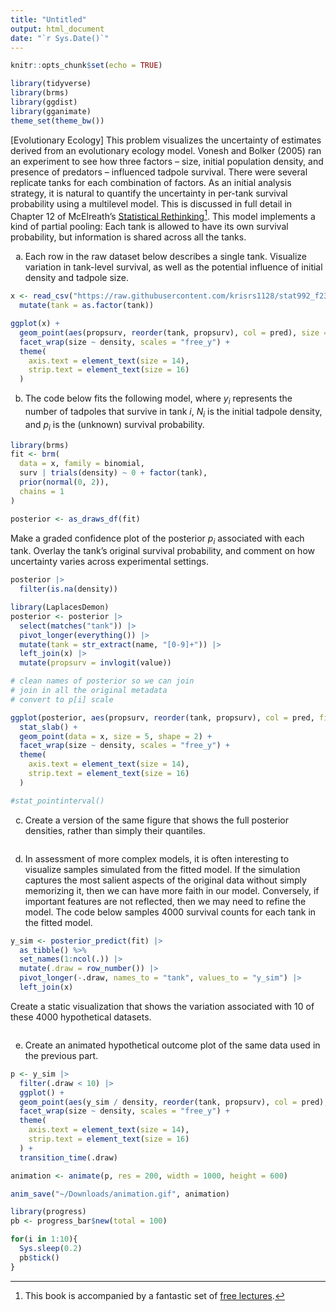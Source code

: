 ```yaml
---
title: "Untitled"
output: html_document
date: "`r Sys.Date()`"
---
```


```r
knitr::opts_chunk$set(echo = TRUE)
```
```r
library(tidyverse)
library(brms)
library(ggdist)
library(gganimate)
theme_set(theme_bw())
```

[Evolutionary Ecology] This problem visualizes the uncertainty of estimates
derived from an evolutionary ecology model. Vonesh and Bolker (2005) ran an
experiment to see how three factors -- size, initial population density, and
presence of predators -- influenced tadpole survival. There were several
replicate tanks for each combination of factors. As an initial analysis
strategy, it is natural to quantify the uncertainty in per-tank survival
probability using a multilevel model. This is discussed in full detail in
Chapter 12 of McElreath's [Statistical Rethinking](https://xcelab.net/rm/statistical-rethinking/)^[This book is accompanied by a fantastic set of [free lectures](https://www.youtube.com/playlist?list=PLDcUM9US4XdMROZ57-OIRtIK0aOynbgZN).].
This model implements a kind of partial pooling: Each tank is allowed to have
its own survival probability, but information is shared across all the tanks.

a. Each row in the raw dataset below describes a single tank. Visualize
variation in tank-level survival, as well as the potential influence of
initial density and tadpole size.
```r
x <- read_csv("https://raw.githubusercontent.com/krisrs1128/stat992_f23/main/activities/week13/reedfrogs.csv") |>
  mutate(tank = as.factor(tank))

ggplot(x) +
  geom_point(aes(propsurv, reorder(tank, propsurv), col = pred), size = 4) +
  facet_wrap(size ~ density, scales = "free_y") +
  theme(
    axis.text = element_text(size = 14),
    strip.text = element_text(size = 16)
  )
```
  
b. The code below fits the following model, where $y_{i}$ represents the
number of tadpoles that survive in tank $i$, $N_{i}$ is the initial
tadpole density, and $p_{i}$ is the (unknown) survival probability.
    
\begin{align*}
y_{i} &\sim \text{Bin}\left(N_{i}, p_{i}\right) \\
p_{i} &= \text{logit}^{-1}\left(\alpha_{i}\right) \\
\alpha_{i} &\sim \mathcal{N}\left(0, 2\right)
\end{align*}
```r
library(brms)
fit <- brm(
  data = x, family = binomial,
  surv | trials(density) ~ 0 + factor(tank),
  prior(normal(0, 2)),
  chains = 1
)

posterior <- as_draws_df(fit)
```
Make a graded confidence plot of the posterior $p_{i}$ associated with each
tank. Overlay the tank's original survival probability, and comment on how
uncertainty varies across experimental settings.

```r
posterior |>
  filter(is.na(density))
```

```r
library(LaplacesDemon)
posterior <- posterior |>
  select(matches("tank")) |>
  pivot_longer(everything()) |>
  mutate(tank = str_extract(name, "[0-9]+")) |>
  left_join(x) |>
  mutate(propsurv = invlogit(value))

# clean names of posterior so we can join
# join in all the original metadata
# convert to p[i] scale

ggplot(posterior, aes(propsurv, reorder(tank, propsurv), col = pred, fill = pred)) +
  stat_slab() +
  geom_point(data = x, size = 5, shape = 2) +
  facet_wrap(size ~ density, scales = "free_y") +
  theme(
    axis.text = element_text(size = 14),
    strip.text = element_text(size = 16)
  )

#stat_pointinterval()
```

c. Create a version of the same figure that shows the full posterior
densities, rather than simply their quantiles.

```r
```

d. In assessment of more complex models, it is often interesting to
visualize samples simulated from the fitted model. If the simulation
captures the most salient aspects of the original data without simply
memorizing it, then we can have more faith in our model. Conversely, if
important features are not reflected, then we may need to refine the model.
The code below samples 4000 survival counts for each tank in the fitted
model.
    
```r
y_sim <- posterior_predict(fit) |>
  as_tibble() %>%
  set_names(1:ncol(.)) |>
  mutate(.draw = row_number()) |>
  pivot_longer(-.draw, names_to = "tank", values_to = "y_sim") |>
  left_join(x)
```
  
Create a static visualization that shows the variation associated with 10 of
these 4000 hypothetical datasets.

```r
```

e. Create an animated hypothetical outcome plot of the same data used in the
previous part.

```r
p <- y_sim |>
  filter(.draw < 10) |>
  ggplot() +
  geom_point(aes(y_sim / density, reorder(tank, propsurv), col = pred), size = 4) +
  facet_wrap(size ~ density, scales = "free_y") +
  theme(
    axis.text = element_text(size = 14),
    strip.text = element_text(size = 16)
  ) +
  transition_time(.draw)

animation <- animate(p, res = 200, width = 1000, height = 600)

anim_save("~/Downloads/animation.gif", animation)
```


```r
library(progress)
pb <- progress_bar$new(total = 100)

for(i in 1:10){
  Sys.sleep(0.2)
  pb$tick()
}
```